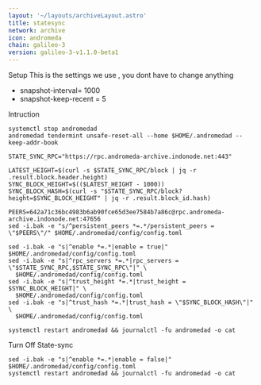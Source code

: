 ```yaml
---
layout: '~/layouts/archiveLayout.astro'
title: statesync
network: archive
icon: andromeda
chain: galileo-3
version: galileo-3-v1.1.0-beta1
---
```

 Setup
This is the settings we use , you dont have to change anything

- snapshot-interval= 1000
- snapshot-keep-recent = 5

 Intruction

```
systemctl stop andromedad 
andromedad tendermint unsafe-reset-all --home $HOME/.andromedad --keep-addr-book

STATE_SYNC_RPC="https://rpc.andromeda-archive.indonode.net:443"

LATEST_HEIGHT=$(curl -s $STATE_SYNC_RPC/block | jq -r .result.block.header.height)
SYNC_BLOCK_HEIGHT=$(($LATEST_HEIGHT - 1000))
SYNC_BLOCK_HASH=$(curl -s "$STATE_SYNC_RPC/block?height=$SYNC_BLOCK_HEIGHT" | jq -r .result.block_id.hash)

PEERS=642a71c36bc4983b6ab90fce65d3ee7584b7a86c@rpc.andromeda-archive.indonode.net:47656 
sed -i.bak -e "s/^persistent_peers *=.*/persistent_peers = \"$PEERS\"/" $HOME/.andromedad/config/config.toml

sed -i.bak -e "s|^enable *=.*|enable = true|" $HOME/.andromedad/config/config.toml
sed -i.bak -e "s|^rpc_servers *=.*|rpc_servers = \"$STATE_SYNC_RPC,$STATE_SYNC_RPC\"|" \
  $HOME/.andromedad/config/config.toml
sed -i.bak -e "s|^trust_height *=.*|trust_height = $SYNC_BLOCK_HEIGHT|" \
  $HOME/.andromedad/config/config.toml
sed -i.bak -e "s|^trust_hash *=.*|trust_hash = \"$SYNC_BLOCK_HASH\"|" \
  $HOME/.andromedad/config/config.toml

systemctl restart andromedad && journalctl -fu andromedad -o cat
```

 Turn Off State-sync
```
sed -i.bak -e "s|^enable *=.*|enable = false|" $HOME/.andromedad/config/config.toml
systemctl restart andromedad && journalctl -fu andromedad -o cat
```